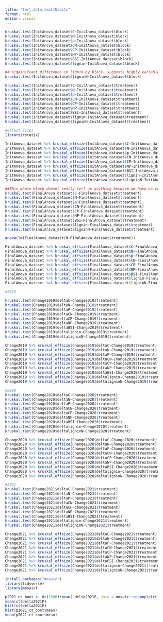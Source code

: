 ```yaml
---
title: "fert_data_smallNtests"
format: html
editor: visual
---
```


```r
kruskal.test(InitAnova_dataset$C~InitAnova_dataset$block)
kruskal.test(InitAnova_dataset$N~InitAnova_dataset$block)
kruskal.test(InitAnova_dataset$p~InitAnova_dataset$block)
kruskal.test(InitAnova_dataset$CN~InitAnova_dataset$block)
kruskal.test(InitAnova_dataset$CP~InitAnova_dataset$block)
kruskal.test(InitAnova_dataset$NP~InitAnova_dataset$block)
kruskal.test(InitAnova_dataset$BSI~InitAnova_dataset$block)
kruskal.test(InitAnova_dataset$lignin~InitAnova_dataset$block)

## signinifcant difference in lignin by block- suggests highly variable based on environmental heterogeneity
kruskal.test(InitAnova_dataset$ligninN~InitAnova_dataset$block)

kruskal.test(InitAnova_dataset$C~InitAnova_dataset$treatment)
kruskal.test(InitAnova_dataset$N~InitAnova_dataset$treatment)
kruskal.test(InitAnova_dataset$p~InitAnova_dataset$treatment)
kruskal.test(InitAnova_dataset$CN~InitAnova_dataset$treatment)
kruskal.test(InitAnova_dataset$CP~InitAnova_dataset$treatment)
kruskal.test(InitAnova_dataset$NP~InitAnova_dataset$treatment)
kruskal.test(InitAnova_dataset$BSI~InitAnova_dataset$treatment)
kruskal.test(InitAnova_dataset$lignin~InitAnova_dataset$treatment)
kruskal.test(InitAnova_dataset$ligninN~InitAnova_dataset$treatment)
```
```r
#effect sizes
library(rstatix)

InitAnova_dataset %>% kruskal_effsize(InitAnova_dataset$C~InitAnova_dataset$treatment)
InitAnova_dataset %>% kruskal_effsize(InitAnova_dataset$N~InitAnova_dataset$treatment)
InitAnova_dataset %>% kruskal_effsize(InitAnova_dataset$p~InitAnova_dataset$treatment)
InitAnova_dataset %>% kruskal_effsize(InitAnova_dataset$CN~InitAnova_dataset$treatment)
InitAnova_dataset %>% kruskal_effsize(InitAnova_dataset$CP~InitAnova_dataset$treatment)
InitAnova_dataset %>% kruskal_effsize(InitAnova_dataset$NP~InitAnova_dataset$treatment)
InitAnova_dataset %>% kruskal_effsize(InitAnova_dataset$BSI~InitAnova_dataset$treatment)
InitAnova_dataset %>% kruskal_effsize(InitAnova_dataset$lignin~InitAnova_dataset$treatment)
InitAnova_dataset %>% kruskal_effsize(InitAnova_dataset$ligninN~InitAnova_dataset$treatment)


```
```r

##This whole block doesnt really tell us anything becuase we have no control for 2021#
kruskal.test(FinalAnova_dataset$C~FinalAnova_dataset$treatment)
kruskal.test(FinalAnova_dataset$N~FinalAnova_dataset$treatment)
kruskal.test(FinalAnova_dataset$p~FinalAnova_dataset$treatment)
kruskal.test(FinalAnova_dataset$CN~FinalAnova_dataset$treatment)
kruskal.test(FinalAnova_dataset$CP~FinalAnova_dataset$treatment)
kruskal.test(FinalAnova_dataset$NP~FinalAnova_dataset$treatment)
kruskal.test(FinalAnova_dataset$BSI~FinalAnova_dataset$treatment)
kruskal.test(FinalAnova_dataset$lignin~FinalAnova_dataset$treatment)
kruskal.test(FinalAnova_dataset$ligninN~FinalAnova_dataset$treatment)

anova(lm(FinalAnova_dataset$N~FinalAnova_dataset$treatment))

FinalAnova_dataset %>% kruskal_effsize(FinalAnova_dataset$C~FinalAnova_dataset$treatment)
FinalAnova_dataset %>% kruskal_effsize(FinalAnova_dataset$N~FinalAnova_dataset$treatment)
FinalAnova_dataset %>% kruskal_effsize(FinalAnova_dataset$p~FinalAnova_dataset$treatment)
FinalAnova_dataset %>% kruskal_effsize(FinalAnova_dataset$CN~FinalAnova_dataset$treatment)
FinalAnova_dataset %>% kruskal_effsize(FinalAnova_dataset$CP~FinalAnova_dataset$treatment)
FinalAnova_dataset %>% kruskal_effsize(FinalAnova_dataset$NP~FinalAnova_dataset$treatment)
FinalAnova_dataset %>% kruskal_effsize(FinalAnova_dataset$BSI~FinalAnova_dataset$treatment)
FinalAnova_dataset %>% kruskal_effsize(FinalAnova_dataset$lignin~FinalAnova_dataset$treatment)
FinalAnova_dataset %>% kruskal_effsize(FinalAnova_dataset$ligninN~FinalAnova_dataset$treatment)

```
```r
#2019

kruskal.test(Change2019$deltaC~Change2019$treatment)
kruskal.test(Change2019$deltaN~Change2019$treatment)
kruskal.test(Change2019$deltaP~Change2019$treatment)
kruskal.test(Change2019$deltaCN~Change2019$treatment)
kruskal.test(Change2019$deltaCP~Change2019$treatment)
kruskal.test(Change2019$deltaNP~Change2019$treatment)
kruskal.test(Change2019$deltaBSI~Change2019$treatment)
kruskal.test(Change2019$deltalignin~Change2019$treatment)
kruskal.test(Change2019$deltaligninN~Change2019$treatment)

Change2019 %>% kruskal_effsize(Change2019$deltaC~Change2019$treatment)
Change2019 %>% kruskal_effsize(Change2019$deltaN~Change2019$treatment)
Change2019 %>% kruskal_effsize(Change2019$deltaP~Change2019$treatment)
Change2019 %>% kruskal_effsize(Change2019$deltaCN~Change2019$treatment)
Change2019 %>% kruskal_effsize(Change2019$deltaCP~Change2019$treatment)
Change2019 %>% kruskal_effsize(Change2019$deltaNP~Change2019$treatment)
Change2019 %>% kruskal_effsize(Change2019$deltaBSI~Change2019$treatment)
Change2019 %>% kruskal_effsize(Change2019$deltalignin~Change2019$treatment)
Change2019 %>% kruskal_effsize(Change2019$deltaligninN~Change2019$treatment)
```
```r
#2020
kruskal.test(Change2020$deltaC~Change2020$treatment)
kruskal.test(Change2020$deltaN~Change2020$treatment)
kruskal.test(Change2020$deltaP~Change2020$treatment)
kruskal.test(Change2020$deltaCN~Change2020$treatment)
kruskal.test(Change2020$deltaCP~Change2020$treatment)
kruskal.test(Change2020$deltaNP~Change2020$treatment)
kruskal.test(Change2020$deltaBSI~Change2020$treatment)
kruskal.test(Change2020$deltalignin~Change2020$treatment)
kruskal.test(Change2020$deltaligninN~Change2020$treatment)

Change2020 %>% kruskal_effsize(Change2020$deltaC~Change2020$treatment)
Change2020 %>% kruskal_effsize(Change2020$deltaN~Change2020$treatment)
Change2020 %>% kruskal_effsize(Change2020$deltaP~Change2020$treatment)
Change2020 %>% kruskal_effsize(Change2020$deltaCN~Change2020$treatment)
Change2020 %>% kruskal_effsize(Change2020$deltaCP~Change2020$treatment)
Change2020 %>% kruskal_effsize(Change2020$deltaNP~Change2020$treatment)
Change2020 %>% kruskal_effsize(Change2020$deltaBSI~Change2020$treatment)
Change2020 %>% kruskal_effsize(Change2020$deltalignin~Change2020$treatment)
Change2020 %>% kruskal_effsize(Change2020$deltaligninN~Change2020$treatment)
```

```r
#2021
kruskal.test(Change2021$deltaC~Change2021$treatment)
kruskal.test(Change2021$deltaN~Change2021$treatment)
kruskal.test(Change2021$deltaP~Change2021$treatment)
kruskal.test(Change2021$deltaCN~Change2021$treatment)
kruskal.test(Change2021$deltaCP~Change2021$treatment)
kruskal.test(Change2021$deltaNP~Change2021$treatment)
kruskal.test(Change2021$deltaBSI~Change2021$treatment)
kruskal.test(Change2021$deltalignin~Change2021$treatment)
kruskal.test(Change2021$deltaligninN~Change2021$treatment)

Change2021 %>% kruskal_effsize(Change2021$deltaC~Change2021$treatment)
Change2021 %>% kruskal_effsize(Change2021$deltaN~Change2021$treatment)
Change2021 %>% kruskal_effsize(Change2021$deltaP~Change2021$treatment)
Change2021 %>% kruskal_effsize(Change2021$deltaCN~Change2021$treatment)
Change2021 %>% kruskal_effsize(Change2021$deltaCP~Change2021$treatment)
Change2021 %>% kruskal_effsize(Change2021$deltaNP~Change2021$treatment)
Change2021 %>% kruskal_effsize(Change2021$deltaBSI~Change2021$treatment)
Change2021 %>% kruskal_effsize(Change2021$deltalignin~Change2021$treatment)
Change2021 %>% kruskal_effsize(Change2021$deltaligninN~Change2021$treatment)
```

```r
install.packages("mosaic")
library(tidyverse)
library(mosaic)
```
```r
p2021_ct_boot <- do(1000)*mean(~delta2021P, data = mosaic::resample(ct))
mean(ct$delta2021P)
hist(ct$delta2021P)
hist(p2021_ct_boot$mean)
mean(p2021_ct_boot$mean)
```

